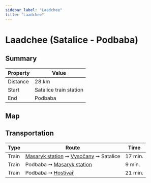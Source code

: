 ```yaml
---
sidebar_label: "Laadchee"
title: "Laadchee"
---
```


# Laadchee (Satalice - Podbaba)

## Summary

| Property | Value |
| --- | --- |
| Distance | 28 km |
| Start | Satalice train station |
| End | Podbaba |

## Map

<MapyCzEmbeddedPath id="kapuzaroca"></MapyCzEmbeddedPath>

## Transportation

| Type | Route | Time |
| --- | --- | --- |
| Train | [Masaryk station](https://www.seznam.cz/jizdnirady/pubt%3A15212549%3A9hC5MxXxXd-%3Epubt%3A15212577%3A9hXbZxYHLT?o=528&t=0 "See timetable") ➞ [Vysočany](https://www.seznam.cz/jizdnirady/pubt%3A15698647%3A9hMJrxY2Pv-%3Epubt%3A15212577%3A9hXbZxYHLV?o=528&t=0 "See timetable") ➞ Satalice | 17 min. |
| Train | Podbaba ➞ [Masaryk station](https://www.seznam.cz/jizdnirady/pubt%3A15697242%3A9gx3KxY2VF-%3Epubt%3A15212549%3A9hC5MxXxXb?o=528&t=0 "See timetable") | 9 min. |
| Train | Podbaba ➞ [Hostivař](https://www.seznam.cz/jizdnirady/pubt%3A15697242%3A9gx3LxY2VH-%3Epubt%3A15212564%3A9hSeoxXnZd?o=528&t=0 "See timetable")  | 21 min. |

